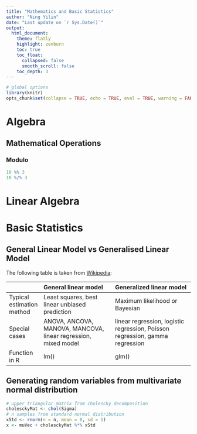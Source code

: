 ```yaml
---
title: "Mathematics and Basic Statistics"
author: "Ning Yilin"
date: "Last update on `r Sys.Date()`"
output: 
  html_document:
    theme: flatly
    highlight: zenburn
    toc: true
    toc_float: 
      collapsed: false
      smooth_scroll: false
    toc_depth: 3
---
```


```r
# global options
library(knitr)
opts_chunk$set(collapse = TRUE, echo = TRUE, eval = TRUE, warning = FALSE)
```

# Algebra

## Mathematical Operations

### Modulo

```r
10 %% 3
10 %/% 3
```

# Linear Algebra

# Basic Statistics

## General Linear Model vs Generalised Linear Model

The following table is taken from [Wikipedia](https://en.wikipedia.org/wiki/Comparison_of_general_and_generalized_linear_models):

[]() | General linear model | Generalized linear model
:---------- | :----------------------------- | :--------------------------------
Typical estimation method	| Least squares, best linear unbiased prediction | Maximum likelihood or Bayesian
Special cases	| ANOVA, ANCOVA, MANOVA, MANCOVA, linear regression, mixed model | linear regression, logistic regression, Poisson regression, gamma regression
Function in R |	lm() | glm()

## Generating random variables from multivariate normal distribution

```r
# upper triangular matrix from cholescky decomposition
cholesckyMat <- chol(Sigma)
# n samples from standard normal distribution
xStd <- rnorm(n = n, mean = 0, sd = 1)
x <- muVec + cholesckyMat %*% xStd
```
